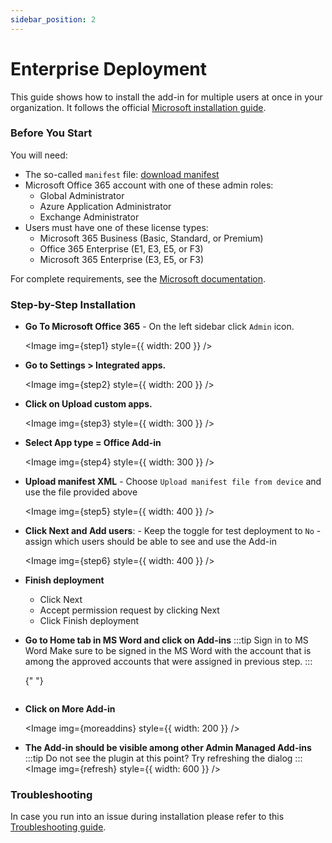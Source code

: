 ```yaml
---
sidebar_position: 2
---
```



# Enterprise Deployment

This guide shows how to install the add-in for multiple users at once in your organization. It follows the official
[Microsoft installation guide](https://learn.microsoft.com/en-us/microsoft-365/admin/manage/office-addins?view=o365-worldwide#upload-custom-office-add-ins-in-your-organization).

### Before You Start

You will need:

- The so-called `manifest` file: <a href="../../static/cloud.xml" download="singledraft-manifest.xml">download manifest</a>
- Microsoft Office 365 account with one of these admin roles:
  - Global Administrator
  - Azure Application Administrator
  - Exchange Administrator
- Users must have one of these license types:
  - Microsoft 365 Business (Basic, Standard, or Premium)
  - Office 365 Enterprise (E1, E3, E5, or F3)
  - Microsoft 365 Enterprise (E3, E5, or F3)

For complete requirements, see the [Microsoft documentation](https://learn.microsoft.com/en-us/microsoft-365/admin/manage/centralized-deployment-of-add-ins?view=o365-worldwide).

### Step-by-Step Installation

- **Go To Microsoft Office 365** - On the left sidebar click `Admin` icon.<br/>

  <Image img={step1} style={{ width: 200 }} />

- **Go to Settings > Integrated apps.**<br/>

  <Image img={step2} style={{ width: 200 }} />

- **Click on Upload custom apps.**<br/>

  <Image img={step3} style={{ width: 300 }} />

- **Select App type = Office Add-in**<br/>

  <Image img={step4} style={{ width: 300 }} />

- **Upload manifest XML** - Choose `Upload manifest file from device` and use the file provided above<br/>

  <Image img={step5} style={{ width: 400 }} />

- **Click Next and Add users**: - Keep the toggle for test deployment to `No` - assign which users should be able to see and use the Add-in<br/>

  <Image img={step6} style={{ width: 400 }} />

- **Finish deployment**

  - Click Next
  - Accept permission request by clicking Next
  - Click Finish deployment

- **Go to Home tab in MS Word and click on Add-ins**
  :::tip Sign in to MS Word
  Make sure to be signed in the MS Word with the account that is among the approved
  accounts that were assigned in previous step.
  :::

  {" "}

  <Image img={home} />

- **Click on More Add-in**

  <Image img={moreaddins} style={{ width: 200 }} />

- **The Add-in should be visible among other Admin Managed Add-ins**
  :::tip Do not see the plugin at this point?
  Try refreshing the dialog
  :::
  <Image img={refresh} style={{ width: 600 }} />

### Troubleshooting

In case you run into an issue during installation please refer to this
[Troubleshooting guide](troubleshooting.mdx).
